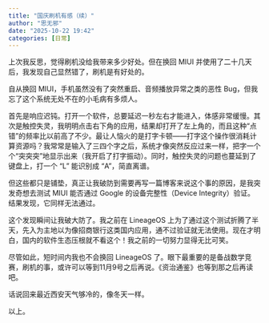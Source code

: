 ```yaml
---
title: "国庆刷机有感（续）"
author: "思无邪"
date: "2025-10-22 19:42"
categories: [日常]
---
```


上次我反思，觉得刷机没给我带来多少好处。但在换回 MIUI 并使用了二十几天后，我发现自己显然错了，刷机是有好处的。

自从换回 MIUI，手机虽然没有了突然重启、音频播放异常之类的恶性 Bug，但我忘了这个系统无处不在的小毛病有多烦人。

首先是响应迟钝。打开一个软件，总要延迟一秒左右才能进入，体感非常缓慢。其次是触控失灵，我明明点击右下角的应用，结果却打开了左上角的，而且这种“点错”的频率比以前高了不少。最让人恼火的是打字卡顿——打字这个操作很消耗计算资源吗？我常常是输入了三四个字之后，系统才像突然反应过来一样，把字一个个“突突突”地显示出来（我开启了打字振动）。同时，触控失灵的问题也蔓延到了键盘上，打一个 “L” 能识别成 “A”，简直离谱。

但这些都只是铺垫，真正让我破防到需要再写一篇博客来说这个事的原因，是我突发奇想去测试 MIUI 能否通过 Google 的设备完整性（Device Integrity）验证。结果发现，它同样无法通过。

这个发现瞬间让我破大防了。我之前在 LineageOS 上为了通过这个测试折腾了半天，先入为主地以为像招商银行这类国内应用，通不过验证就无法使用。现在才明白，国内的软件生态压根就不看这个！我之前的一切努力显得无比可笑。

尽管如此，短时间内我也不会换回 LineageOS 了。眼下最重要的是备战数学竞赛，刷机的事，或许可以等到11月9号之后再说。《资治通鉴》也等到那之后再读吧。

话说回来最近西安天气够冷的，像冬天一样。

以上。